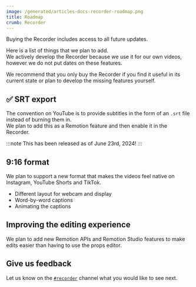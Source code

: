 ```yaml
---
image: /generated/articles-docs-recorder-roadmap.png
title: Roadmap
crumb: Recorder
---
```


Buying the Recorder includes access to all future updates.

Here is a list of things that we plan to add.  
We actively develop the Recorder because we use it for our own videos, however we do not put dates on these features.

We recommend that you only buy the Recorder if you find it useful in its current state or plan to develop the missing features yourself.

## ✅ SRT export

The convention on YouTube is to provide subtitles in the form of an `.srt` file instead of burning them in.  
We plan to add this as a Remotion feature and then enable it in the Recorder.

:::note
This has been released as of June 23rd, 2024!
:::

## 9:16 format

We plan to support a new format that makes the videos feel native on Instagram, YouTube Shorts and TikTok.

- Different layout for webcam and display
- Word-by-word captions
- Animating the captions

## Improving the editing experience

We plan to add new Remotion APIs and Remotion Studio features to make edits easier than having to use the props editor.

## Give us feedback

Let us know on the [`#recorder`](https://remotion.dev/recorder) channel what you would like to see next.
